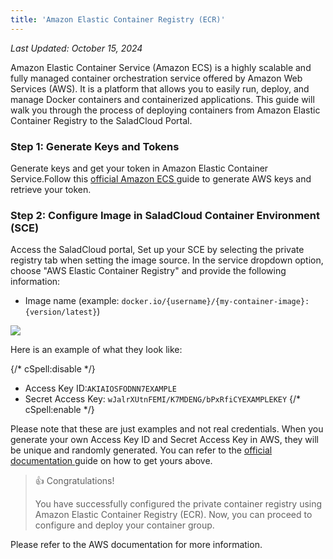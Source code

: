 ```yaml
---
title: 'Amazon Elastic Container Registry (ECR)'
---
```


_Last Updated: October 15, 2024_

Amazon Elastic Container Service (Amazon ECS) is a highly scalable and fully managed container orchestration service
offered by Amazon Web Services (AWS). It is a platform that allows you to easily run, deploy, and manage Docker
containers and containerized applications. This guide will walk you through the process of deploying containers from
Amazon Elastic Container Registry to the SaladCloud Portal.

### Step 1: Generate Keys and Tokens

Generate keys and get your token in Amazon Elastic Container Service.Follow this
[official Amazon ECS ](https://docs.aws.amazon.com/AmazonECS/latest/developerguide/task-iam-roles.html)guide to generate
AWS keys and retrieve your token.

### Step 2: Configure Image in SaladCloud Container Environment (SCE)

Access the SaladCloud portal, Set up your SCE by selecting the private registry tab when setting the image source. In
the service dropdown option, choose "AWS Elastic Container Registry" and provide the following information:

- Image name (example: `docker.io/{username}/{my-container-image}:{version/latest}`)

<img src="/container-engine/images/configure-ecr.png" />

Here is an example of what they look like:

{/* cSpell:disable */}

- Access Key ID:`AKIAIOSFODNN7EXAMPLE`
- Secret Access Key: `wJalrXUtnFEMI/K7MDENG/bPxRfiCYEXAMPLEKEY` {/* cSpell:enable */}

Please note that these are just examples and not real credentials. When you generate your own Access Key ID and Secret
Access Key in AWS, they will be unique and randomly generated. You can refer to the
[official documentation ](https://docs.aws.amazon.com/AmazonECS/latest/developerguide/get-set-up-for-amazon-ecs.html#get-set-up-ecs-iam-resources)guide
on how to get yours above.

> 👍 Congratulations!
>
> You have successfully configured the private container registry using Amazon Elastic Container Registry (ECR). Now,
> you can proceed to configure and deploy your container group.

Please refer to the AWS documentation for more information.
